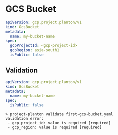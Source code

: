 # GCS Bucket

```yaml
apiVersion: gcp.project.planton/v1
kind: GcsBucket
metadata:
  name: my-bucket-name
spec:
  gcpProjectId: <gcp-project-id>
  gcpRegion: asia-south1
  isPublic: false
```


## Validation

```yaml
apiVersion: gcp.project.planton/v1
kind: GcsBucket
metadata:
  name: my-bucket-name
spec:
  isPublic: false
```

```shell
> project-planton validate first-gcs-bucket.yaml
validation error:
 - gcp_project_id: value is required [required]
 - gcp_region: value is required [required]
```
